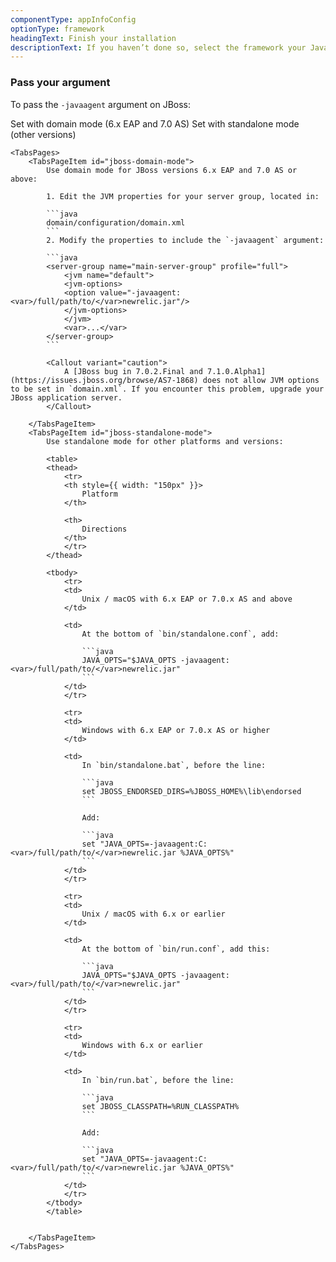 ```yaml
---
componentType: appInfoConfig
optionType: framework 
headingText: Finish your installation
descriptionText: If you haven’t done so, select the framework your Java app is using.
---
```


### Pass your argument

To pass the `-javaagent` argument on JBoss:

<Tabs>
	<TabsBar>
		<TabsBarItem id="jboss-domain-mode">Set with domain mode (6.x EAP and 7.0 AS)</TabsBarItem>
		<TabsBarItem id="jboss-standalone-mode">Set with standalone mode (other versions)</TabsBarItem>
	</TabsBar>

	<TabsPages>
		<TabsPageItem id="jboss-domain-mode">
            Use domain mode for JBoss versions 6.x EAP and 7.0 AS or above:

            1. Edit the JVM properties for your server group, located in:

            ```java
            domain/configuration/domain.xml
            ```
            2. Modify the properties to include the `-javaagent` argument:

            ```java
            <server-group name="main-server-group" profile="full">
                <jvm name="default">
                <jvm-options>
                <option value="-javaagent:<var>/full/path/to/</var>newrelic.jar"/>
                </jvm-options>
                </jvm>
                <var>...</var>
            </server-group>
            ```

            <Callout variant="caution">
                A [JBoss bug in 7.0.2.Final and 7.1.0.Alpha1](https://issues.jboss.org/browse/AS7-1868) does not allow JVM options to be set in `domain.xml`. If you encounter this problem, upgrade your JBoss application server.
            </Callout>

		</TabsPageItem>
		<TabsPageItem id="jboss-standalone-mode">
            Use standalone mode for other platforms and versions:

            <table>
            <thead>
                <tr>
                <th style={{ width: "150px" }}>
                    Platform
                </th>

                <th>
                    Directions
                </th>
                </tr>
            </thead>

            <tbody>
                <tr>
                <td>
                    Unix / macOS with 6.x EAP or 7.0.x AS and above
                </td>

                <td>
                    At the bottom of `bin/standalone.conf`, add:

                    ```java
                    JAVA_OPTS="$JAVA_OPTS -javaagent:<var>/full/path/to/</var>newrelic.jar"
                    ```
                </td>
                </tr>

                <tr>
                <td>
                    Windows with 6.x EAP or 7.0.x AS or higher
                </td>

                <td>
                    In `bin/standalone.bat`, before the line:

                    ```java
                    set JBOSS_ENDORSED_DIRS=%JBOSS_HOME%\lib\endorsed
                    ```

                    Add:

                    ```java
                    set "JAVA_OPTS=-javaagent:C:<var>/full/path/to/</var>newrelic.jar %JAVA_OPTS%"
                    ```
                </td>
                </tr>

                <tr>
                <td>
                    Unix / macOS with 6.x or earlier
                </td>

                <td>
                    At the bottom of `bin/run.conf`, add this:

                    ```java
                    JAVA_OPTS="$JAVA_OPTS -javaagent:<var>/full/path/to/</var>newrelic.jar"
                    ```
                </td>
                </tr>

                <tr>
                <td>
                    Windows with 6.x or earlier
                </td>

                <td>
                    In `bin/run.bat`, before the line:

                    ```java
                    set JBOSS_CLASSPATH=%RUN_CLASSPATH%
                    ```

                    Add:

                    ```java
                    set "JAVA_OPTS=-javaagent:C:<var>/full/path/to/</var>newrelic.jar %JAVA_OPTS%"
                    ```
                </td>
                </tr>
            </tbody>
            </table>


		</TabsPageItem>
	</TabsPages>
</Tabs>

